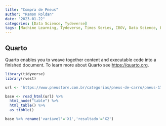 ```yaml
---
title: "Compra de Pneus"
author: "Ramon Roldan"
date: "2023-01-22"
categories: [Data Science, Tydeverse]
tags: [Machine Learning, Tydeverse, Times Series, IBOV, Data Science, ETL]
---
```


## Quarto

Quarto enables you to weave together content and executable code into a finished document. To learn more about Quarto see <https://quarto.org>.

```r
library(tidyverse)
library(rvest)

url <- 'https://www.pneustore.com.br/categorias/pneus-de-carro/pneus-175-65r14/produto/pneu-firestone-aro-14-f-600-175-65r14-82t-10100082'

base <- read_html(url) %>%
  html_node("table") %>%
  html_table() %>%
  as_tibble() 

base %>% rename('variavel'='X1','resultado'='X2')

```
